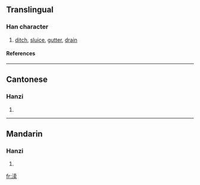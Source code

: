 {{see|瀆}}

==Translingual==
===Han character===
{{Han char|rn=85|rad=水|as=08|sn=11|four=|canj=水十弓大 (EJNK)}}
# [[ditch]], [[sluice]], [[gutter]], [[drain]]
====References====
{{Han ref|kx=0633.371|hdz=31643.060|uh=6E0E|ud=28174}}

----
==Cantonese==
===Hanzi===
{{yue-hanzi|jyut=|y=duk6}}
# {{defn|Cantonese}}

----
==Mandarin==
===Hanzi===
{{cmn-hanzi|tra=瀆|pin=[[dú]] (du2)|wg=tu<sup>2</sup>}}
# {{defn|Mandarin}}

[[fr:渎]]